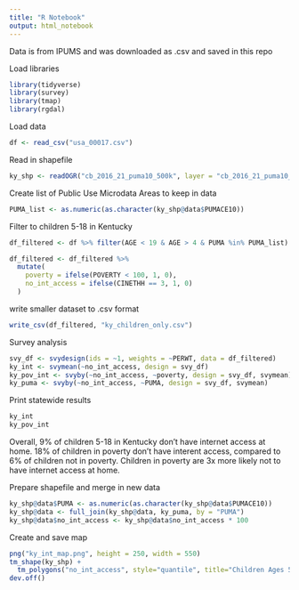```yaml
---
title: "R Notebook"
output: html_notebook
---
```


Data is from IPUMS and was downloaded as .csv and saved in this repo

Load libraries
```r
library(tidyverse)
library(survey)
library(tmap)
library(rgdal)
```

Load data
```r
df <- read_csv("usa_00017.csv")
```


Read in shapefile
```r
ky_shp <- readOGR("cb_2016_21_puma10_500k", layer = "cb_2016_21_puma10_500k", GDAL1_integer64_policy = TRUE) 
```


Create list of Public Use Microdata Areas to keep in data
```r
PUMA_list <- as.numeric(as.character(ky_shp@data$PUMACE10))
```


Filter to children 5-18 in Kentucky
```r
df_filtered <- df %>% filter(AGE < 19 & AGE > 4 & PUMA %in% PUMA_list)
```


```r
df_filtered <- df_filtered %>%
  mutate(
    poverty = ifelse(POVERTY < 100, 1, 0),
    no_int_access = ifelse(CINETHH == 3, 1, 0)
  )
```


write smaller dataset to .csv format
```r
write_csv(df_filtered, "ky_children_only.csv")
```

Survey analysis
```r
svy_df <- svydesign(ids = ~1, weights = ~PERWT, data = df_filtered)
ky_int <- svymean(~no_int_access, design = svy_df)
ky_pov_int <- svyby(~no_int_access, ~poverty, design = svy_df, svymean)
ky_puma <- svyby(~no_int_access, ~PUMA, design = svy_df, svymean)
```

Print statewide results
```r
ky_int
ky_pov_int
```

Overall, 9% of children 5-18 in Kentucky don't have internet access at home. 18% of children in poverty don't have interent access, compared to 6% of children not in poverty. Children in poverty are 3x more likely not to have internet access at home. 

Prepare shapefile and merge in new data
```r
ky_shp@data$PUMA <- as.numeric(as.character(ky_shp@data$PUMACE10))
ky_shp@data <- full_join(ky_shp@data, ky_puma, by = "PUMA")
ky_shp@data$no_int_access <- ky_shp@data$no_int_access * 100

```

Create and save map
```r
png("ky_int_map.png", height = 250, width = 550)
tm_shape(ky_shp) +
  tm_polygons("no_int_access", style="quantile", title="Children Ages 5-18 Without Home Internet Access \n(Percent)", palette = "Blues")
dev.off()
```